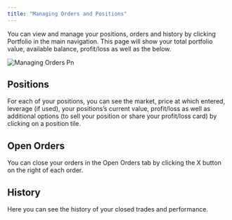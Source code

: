 ```yaml
---
title: "Managing Orders and Positions"
---
```


You can view and manage your positions, orders and history by clicking Portfolio in the main navigation. This page will show your total portfolio value, available balance, profit/loss as well as the below.

![Managing Orders Pn](/images/managing-orders.png)

## Positions

For each of your positions, you can see the market, price at which entered, leverage (if used), your positions’s current value, profit/loss as well as additional options (to sell your position or share your profit/loss card) by clicking on a position tile.

## Open Orders

You can close your orders in the Open Orders tab by clicking the X button on the right of each order.

## History

Here you can see the history of your closed trades and performance.